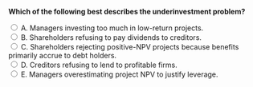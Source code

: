 ::: {.question-block}

<form onsubmit="event.preventDefault(); checkAnswer('module9_mcq_q41')" data-correct-answer="C">
<strong style="display: block;">Which of the following best describes the underinvestment problem?</strong>

<label><input type="radio" name="module9_mcq_q41" value="A"> A. Managers investing too much in low-return projects.</label><br>
<label><input type="radio" name="module9_mcq_q41" value="B"> B. Shareholders refusing to pay dividends to creditors.</label><br>
<label><input type="radio" name="module9_mcq_q41" value="C"> C. Shareholders rejecting positive-NPV projects because benefits primarily accrue to debt holders.</label><br>
<label><input type="radio" name="module9_mcq_q41" value="D"> D. Creditors refusing to lend to profitable firms.</label><br>
<label><input type="radio" name="module9_mcq_q41" value="E"> E. Managers overestimating project NPV to justify leverage.</label><br>
</form>

<div id="feedback-module9_mcq_q41" class="feedback" data-status="" style="display:none;">
✅ C is correct. The underinvestment problem occurs when shareholders avoid new investment since returns mainly benefit debtholders.
</div>

:::

